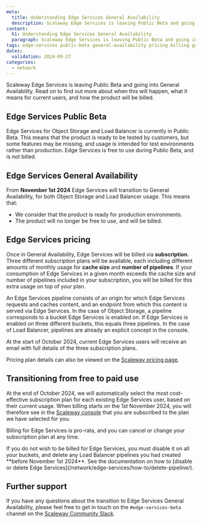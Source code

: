 ```yaml
---
meta:
  title: Understanding Edge Services General Availability
  description: Scaleway Edge Services is leaving Public Beta and going into General Availability. This page answers all your questions about the timeline, pricing and any action you need to take.
content:
  h1: Understanding Edge Services General Availability
  paragraph: Scaleway Edge Services is leaving Public Beta and going into General Availability. This page answers all your questions about the timeline, pricing and any action you need to take.
tags: edge-services public-beta general-availability pricing billing ga
dates:
  validation: 2024-09-27
categories: 
  - network
---
```


Scaleway Edge Services is leaving Public Beta and going into General Availability. Read on to find out more about when this will happen, what it means for current users, and how the product will be billed.

## Edge Services Public Beta

Edge Services for Object Storage and Load Balancer is currently in Public Beta. This means that the product is ready to be tested by customers, but some features may be missing, and usage is intended for test environments rather than production. Edge Services is free to use during Public Beta, and is not billed.

## Edge Services General Availability

From **November 1st 2024** Edge Services will transition to General Availability, for both Object Storage and Load Balancer usage. This means that:
- We consider that the product is ready for production environments.
- The product will no longer be free to use, and will be billed. 

## Edge Services pricing

Once in General Availability, Edge Services will be billed via **subscription**. Three different subscription plans will be available, each including different amounts of monthly usage for **cache size** and **number of pipelines**. If your consumption of Edge Services in a given month exceeds the cache size and number of pipelines included in your subscription, you will be billed for this extra usage on top of your plan.

<Message type="tip">
An Edge Services pipeline consists of an origin for which Edge Services requests and caches content, and an endpoint from which this content is served via Edge Services. In the case of Object Storage, a pipeline corresponds to a bucket Edge Services is enabled on. If Edge Services is enabled on three different buckets, this equals three pipelines. In the case of Load Balancer, pipelines are already an explicit concept in the console.
</Message>

At the start of October 2024, current Edge Services users will receive an email with full details of the three subscription plans.

Pricing plan details can also be viewed on the [Scaleway pricing page](https://www.scaleway.com/en/pricing/network/).

## Transitioning from free to paid use

At the end of October 2024, we will automatically select the most cost-effective subscription plan for each existing Edge Services user, based on their current usage. When billing starts on the 1st November 2024, you will therefore see in the [Scaleway console](https://console.scaleway.com/) that you are subscribed to the plan we have selected for you.

Billing for Edge Services is pro-rata, and you can cancel or change your subscription plan at any time. 

<Message type="important">
If you do not wish to be billed for Edge Services, you must disable it on all your buckets, and delete any Load Balancer pipelines you had created **before November 1st 2024**. See the documentation on how to [disable or delete Edge Services](/network/edge-services/how-to/delete-pipeline/).
</Message>

## Further support

If you have any questions about the transition to Edge Services General Availability, please feel free to get in touch on the `#edge-services-beta` channel on the [Scaleway Community Slack](https://slack.scaleway.com/).